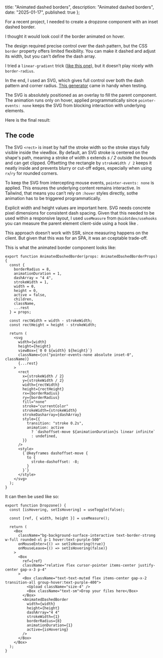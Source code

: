 
  title: "Animated dashed borders",
  description: "Animated dashed borders",
  date: "2025-01-17",
  published: true
};

For a recent project, I needed to create a dropzone component with an inset dashed border.

I thought it would look cool if the border animated on hover.

The design required precise control over the dash pattern, but the CSS `border` property offers limited flexibility. You can make it dashed and adjust its width, but you can't define the dash array.

I tried a `linear-gradient` trick ([like this one](https://codepen.io/amit_sheen/pen/xxZeyjO)), but it doesn’t play nicely with `border-radius`.

In the end, I used an SVG, which gives full control over both the dash pattern and corner radius. [This generator](https://kovart.github.io/dashed-border-generator/) came in handy when testing.

The SVG is absolutely positioned as an overlay to fill the parent component. The animation runs only on hover, applied programmatically since `pointer-events: none` keeps the SVG from blocking interaction with underlying elements.

Here is the final result:

<Dropzone />

## The code

The SVG `<rect>` is inset by half the stroke width so the stroke stays fully visible inside the viewBox. By default, an SVG stroke is centered on the shape's path, meaning a stroke of width _s_ extends _s / 2_ outside the bounds and can get clipped. Offsetting the rectangle by `strokeWidth / 2` keeps it neatly inside and prevents blurry or cut-off edges, especially when using `rx`/`ry` for rounded corners.

To keep the SVG from intercepting mouse events, `pointer-events: none` is applied. This ensures the underlying content remains interactive. In Tailwind, that means you can’t rely on `:hover` styles directly, sothe animation has to be triggered programmatically.

Explicit width and height values are important here. SVG needs concrete pixel dimensions for consistent dash spacing. Given that this needed to be used within a responsive layout, I used `useMeasure` from `@uidotdev/usehooks` you can measure the parent element client-side using a hook like .

This approach doesn’t work with SSR, since measuring happens on the client. But given that this was for an SPA, it was an cceptable trade-off.

This is what the animated border component looks like:

```tsx
export function AnimatedDashedBorder(props: AnimatedDashedBorderProps) {
  const {
    borderRadius = 8,
    animationDuration = 1,
    dashArray = "4 4",
    strokeWidth = 1,
    width = 0,
    height = 0,
    active = false,
    children,
    className,
    ...rest
  } = props;

  const rectWidth = width - strokeWidth;
  const rectHeight = height - strokeWidth;

  return (
    <svg
      width={width}
      height={height}
      viewBox={`0 0 ${width} ${height}`}
      className={cn("pointer-events-none absolute inset-0", className)}
      {...rest}
    >
      <rect
        x={strokeWidth / 2}
        y={strokeWidth / 2}
        width={rectWidth}
        height={rectHeight}
        rx={borderRadius}
        ry={borderRadius}
        fill="none"
        stroke="currentColor"
        strokeWidth={strokeWidth}
        strokeDasharray={dashArray}
        style={{
          transition: "stroke 0.2s",
          animation: active
            ? `dashoffset-move ${animationDuration}s linear infinite`
            : undefined,
        }}
      />
      <style>
        {`@keyframes dashoffset-move {
          to {
            stroke-dashoffset: -8;
          }
        }`}
      </style>
    </svg>
  );
}
```

It can then be used like so:

```tsx
export function Dropzone() {
  const [isHovering, setIsHovering] = useToggle(false);

  const [ref, { width, height }] = useMeasure();

  return (
    <Box
      className="bg-background-surface-interactive text-border-strong w-full rounded-xl p-1 hover:text-purple-500"
      onMouseEnter={() => setIsHovering(true)}
      onMouseLeave={() => setIsHovering(false)}
    >
      <Box
        ref={ref}
        className="relative flex cursor-pointer items-center justify-center gap-x-3 p-4"
      >
        <Box className="text-text-muted flex items-center gap-x-2 transition-all group-hover:text-purple-400">
          <Upload className="size-4" />
          <Box className="text-sm">Drop your files here</Box>
        </Box>
        <AnimatedDashedBorder
          width={width}
          height={height}
          dashArray="4 4"
          strokeWidth={1}
          borderRadius={8}
          animationDuration={1}
          active={isHovering}
        />
      </Box>
    </Box>
  );
}
```
